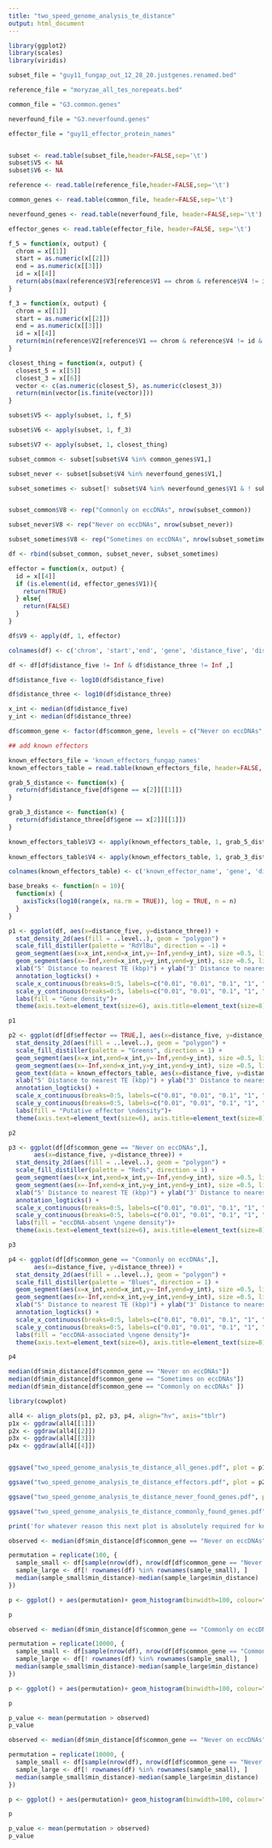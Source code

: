 ```yaml
---
title: "two_speed_genome_analysis_te_distance"
output: html_document
---
```



```r
library(ggplot2)
library(scales)
library(viridis)

subset_file = "guy11_fungap_out_12_28_20.justgenes.renamed.bed"

reference_file = "moryzae_all_tes_norepeats.bed"

common_file = "G3.common.genes"

neverfound_file = "G3.neverfound.genes"

effector_file = "guy11_effector_protein_names"


subset <- read.table(subset_file,header=FALSE,sep='\t')
subset$V5 <- NA
subset$V6 <- NA

reference <- read.table(reference_file,header=FALSE,sep='\t')

common_genes <- read.table(common_file, header=FALSE,sep='\t')

neverfound_genes <- read.table(neverfound_file, header=FALSE,sep='\t')

effector_genes <- read.table(effector_file, header=FALSE, sep='\t')

```

```r
f_5 = function(x, output) {
  chrom = x[[1]]
  start = as.numeric(x[[2]])
  end = as.numeric(x[[3]])
  id = x[[4]]
  return(abs(max(reference$V3[reference$V1 == chrom & reference$V4 != id & reference$V3 <= start] - start)))
}

f_3 = function(x, output) {
  chrom = x[[1]]
  start = as.numeric(x[[2]])
  end = as.numeric(x[[3]])
  id = x[[4]]
  return(min(reference$V2[reference$V1 == chrom & reference$V4 != id & reference$V2 >= end] - end))
}

closest_thing = function(x, output) {
  closest_5 = x[[5]]
  closest_3 = x[[6]]
  vector <- c(as.numeric(closest_5), as.numeric(closest_3))
  return(min(vector[is.finite(vector)]))
}
```

```r
subset$V5 <- apply(subset, 1, f_5)

subset$V6 <- apply(subset, 1, f_3)

subset$V7 <- apply(subset, 1, closest_thing)

subset_common <- subset[subset$V4 %in% common_genes$V1,]

subset_never <- subset[subset$V4 %in% neverfound_genes$V1,]

subset_sometimes <- subset[! subset$V4 %in% neverfound_genes$V1 & ! subset$V4 %in% common_genes$V1 ,]


subset_common$V8 <- rep("Commonly on eccDNAs", nrow(subset_common))

subset_never$V8 <- rep("Never on eccDNAs", nrow(subset_never))

subset_sometimes$V8 <- rep("Sometimes on eccDNAs", nrow(subset_sometimes))

df <- rbind(subset_common, subset_never, subset_sometimes)

effector = function(x, output) {
  id = x[[4]]
  if (is.element(id, effector_genes$V1)){
    return(TRUE)
  } else{
    return(FALSE)
  }
}

df$V9 <- apply(df, 1, effector)

colnames(df) <- c('chrom', 'start','end', 'gene', 'distance_five', 'distance_three', 'min_distance', 'common_gene', 'effector')

df <- df[df$distance_five != Inf & df$distance_three != Inf ,]

df$distance_five <- log10(df$distance_five)

df$distance_three <- log10(df$distance_three)

x_int <- median(df$distance_five)
y_int <- median(df$distance_three)

df$common_gene <- factor(df$common_gene, levels = c("Never on eccDNAs","Sometimes on eccDNAs",  "Commonly on eccDNAs"))

```
```r
## add known effectors

known_effectors_file = 'known_effectors_fungap_names'
known_effectors_table = read.table(known_effectors_file, header=FALSE, sep='\t')

grab_5_distance <- function(x) {
  return(df$distance_five[df$gene == x[2]][[1]])
}

grab_3_distance <- function(x) {
  return(df$distance_three[df$gene == x[2]][[1]])
}

known_effectors_table$V3 <- apply(known_effectors_table, 1, grab_5_distance)
  
known_effectors_table$V4 <- apply(known_effectors_table, 1, grab_3_distance)

colnames(known_effectors_table) <- c('known_effector_name', 'gene', 'distance_five', 'distance_three')


```




```r
base_breaks <- function(n = 10){
  function(x) {
    axisTicks(log10(range(x, na.rm = TRUE)), log = TRUE, n = n)
  }
}
```

```r
p1 <- ggplot(df, aes(x=distance_five, y=distance_three)) +  
  stat_density_2d(aes(fill = ..level..), geom = "polygon") +
  scale_fill_distiller(palette = "RdYlBu", direction = -1) +
  geom_segment(aes(x=x_int,xend=x_int,y=-Inf,yend=y_int), size =0.5, linetype='dashed') +
  geom_segment(aes(x=-Inf,xend=x_int,y=y_int,yend=y_int), size =0.5, linetype='dashed') +
  xlab("5' Distance to nearest TE (kbp)") + ylab("3' Distance to nearest TE (kbp)") +
  annotation_logticks() +
  scale_x_continuous(breaks=0:5, labels=c("0.01", "0.01", "0.1", "1", "10", "100"), limits = c(2,5.5)) +
  scale_y_continuous(breaks=0:5, labels=c("0.01", "0.01", "0.1", "1", "10", "100"), limits = c(2,5.5)) +
  labs(fill = "Gene density")+
  theme(axis.text=element_text(size=6), axis.title=element_text(size=8), legend.title=element_text(size=8), legend.position = 'bottom', legend.text=element_text(size=6))

p1


```



```r
p2 <- ggplot(df[df$effector == TRUE,], aes(x=distance_five, y=distance_three)) +  
  stat_density_2d(aes(fill = ..level..), geom = "polygon") +
  scale_fill_distiller(palette = "Greens", direction = 1) +
  geom_segment(aes(x=x_int,xend=x_int,y=-Inf,yend=y_int), size =0.5, linetype='dashed') +
  geom_segment(aes(x=-Inf,xend=x_int,y=y_int,yend=y_int), size =0.5, linetype='dashed') +
  geom_text(data = known_effectors_table, aes(x=distance_five, y=distance_three, label=known_effector_name)) +
  xlab("5' Distance to nearest TE (kbp)") + ylab("3' Distance to nearest TE (kbp)") +
  annotation_logticks() +
  scale_x_continuous(breaks=0:5, labels=c("0.01", "0.01", "0.1", "1", "10", "100"), limits = c(2,5.5)) +
  scale_y_continuous(breaks=0:5, labels=c("0.01", "0.01", "0.1", "1", "10", "100"), limits = c(2,5.5)) +
  labs(fill = "Putative effector \ndensity")+
  theme(axis.text=element_text(size=6), axis.title=element_text(size=8), legend.title=element_text(size=8), legend.position = 'bottom', legend.text=element_text(size=6))

p2


```


```r

p3 <- ggplot(df[df$common_gene == "Never on eccDNAs",],
       aes(x=distance_five, y=distance_three)) +  
  stat_density_2d(aes(fill = ..level..), geom = "polygon") +
  scale_fill_distiller(palette = "Reds", direction = 1) +
  geom_segment(aes(x=x_int,xend=x_int,y=-Inf,yend=y_int), size =0.5, linetype='dashed') +
  geom_segment(aes(x=-Inf,xend=x_int,y=y_int,yend=y_int), size =0.5, linetype='dashed') +
  xlab("5' Distance to nearest TE (kbp)") + ylab("3' Distance to nearest TE (kbp)") +
  annotation_logticks() +
  scale_x_continuous(breaks=0:5, labels=c("0.01", "0.01", "0.1", "1", "10", "100"), limits = c(2,5.5)) +
  scale_y_continuous(breaks=0:5, labels=c("0.01", "0.01", "0.1", "1", "10", "100"), limits = c(2,5.5)) +
  labs(fill = "eccDNA-absent \ngene density")+
  theme(axis.text=element_text(size=6), axis.title=element_text(size=8), legend.title=element_text(size=8), legend.position = 'bottom', legend.text=element_text(size=6))

p3

```

```r
p4 <- ggplot(df[df$common_gene == "Commonly on eccDNAs",],
       aes(x=distance_five, y=distance_three)) +  
  stat_density_2d(aes(fill = ..level..), geom = "polygon") +
  scale_fill_distiller(palette = "Blues", direction = 1) +
  geom_segment(aes(x=x_int,xend=x_int,y=-Inf,yend=y_int), size =0.5, linetype='dashed') +
  geom_segment(aes(x=-Inf,xend=x_int,y=y_int,yend=y_int), size =0.5, linetype='dashed') +
  xlab("5' Distance to nearest TE (kbp)") + ylab("3' Distance to nearest TE (kbp)") +
  annotation_logticks() +
  scale_x_continuous(breaks=0:5, labels=c("0.01", "0.01", "0.1", "1", "10", "100"), limits = c(2,5.5)) +
  scale_y_continuous(breaks=0:5, labels=c("0.01", "0.01", "0.1", "1", "10", "100"), limits = c(2,5.5)) +
  labs(fill = "eccDNA-associated \ngene density")+
  theme(axis.text=element_text(size=6), axis.title=element_text(size=8), legend.title=element_text(size=8), legend.position = 'bottom', legend.text=element_text(size=6))

p4


```


```r
median(df$min_distance[df$common_gene == "Never on eccDNAs"])
median(df$min_distance[df$common_gene == "Sometimes on eccDNAs"])
median(df$min_distance[df$common_gene == "Commonly on eccDNAs" ])
```
```r
library(cowplot)

all4 <- align_plots(p1, p2, p3, p4, align="hv", axis="tblr")
p1x <- ggdraw(all4[[1]])
p2x <- ggdraw(all4[[2]])
p3x <- ggdraw(all4[[3]])
p4x <- ggdraw(all4[[4]])


ggsave("two_speed_genome_analysis_te_distance_all_genes.pdf", plot = p1x, width = 3.25, height = 3.25)

ggsave("two_speed_genome_analysis_te_distance_effectors.pdf", plot = p2x, width = 3.25, height = 3.25)

ggsave("two_speed_genome_analysis_te_distance_never_found_genes.pdf", plot = p3x, width = 3.25, height = 3.25)

ggsave("two_speed_genome_analysis_te_distance_commonly_found_genes.pdf", plot = p4x, width = 3.25, height = 3.25)

```


```r
print('for whatever reason this next plot is absolutely required for knitting the html file but please disregard')
```


```r
observed <- median(df$min_distance[df$common_gene == "Never on eccDNAs" ]) - median(df$min_distance[df$common_gene == "Sometimes on eccDNAs" | df$common_gene == "Commonly on eccDNAs" ])

permutation = replicate(100, {
  sample_small <- df[sample(nrow(df), nrow(df[df$common_gene == "Never on eccDNAs",]) , replace = FALSE), ]
  sample_large <- df[! rownames(df) %in% rownames(sample_small), ]
  median(sample_small$min_distance)-median(sample_large$min_distance)
})

p <- ggplot() + aes(permutation)+ geom_histogram(binwidth=100, colour="black", fill="white") + xlim(-3000,3000) + geom_vline(xintercept=observed)

p
```


```r
observed <- median(df$min_distance[df$common_gene == "Commonly on eccDNAs" ]) - median(df$min_distance[df$common_gene == "Sometimes on eccDNAs" | df$common_gene == "Never on eccDNAs" ])

permutation = replicate(10000, {
  sample_small <- df[sample(nrow(df), nrow(df[df$common_gene == "Commonly on eccDNAs",]) , replace = FALSE), ]
  sample_large <- df[! rownames(df) %in% rownames(sample_small), ]
  median(sample_small$min_distance)-median(sample_large$min_distance)
})

p <- ggplot() + aes(permutation)+ geom_histogram(binwidth=100, colour="black", fill="white") + xlim(-3000,3000) + geom_vline(xintercept=observed)

p

p_value <- mean(permutation > observed)
p_value

```

```r
observed <- median(df$min_distance[df$common_gene == "Never on eccDNAs" ]) - median(df$min_distance[df$common_gene == "Sometimes on eccDNAs" | df$common_gene == "Commonly on eccDNAs" ])

permutation = replicate(10000, {
  sample_small <- df[sample(nrow(df), nrow(df[df$common_gene == "Never on eccDNAs",]) , replace = FALSE), ]
  sample_large <- df[! rownames(df) %in% rownames(sample_small), ]
  median(sample_small$min_distance)-median(sample_large$min_distance)
})

p <- ggplot() + aes(permutation)+ geom_histogram(binwidth=100, colour="black", fill="white") + xlim(-3000,3000) + geom_vline(xintercept=observed)

p

p_value <- mean(permutation > observed)
p_value
```
